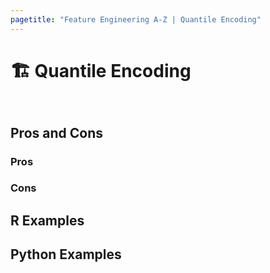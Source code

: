```yaml
---
pagetitle: "Feature Engineering A-Z | Quantile Encoding"
---
```


# 🏗️ Quantile Encoding {#sec-categorical-quantile}

::: {style="visibility: hidden; height: 0px;"}
## Quantile Encoding
:::

## Pros and Cons

### Pros

### Cons

## R Examples

## Python Examples
